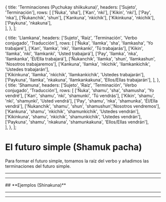 
  {
    title: 'Terminaciones (Puchukay shiikukuna)',
    headers: ['Sujeto', 'Terminación'],
    rows: [
      ['Ñuka', 'sha'],
      ['Kan', 'nki'],
      ['Kikin', 'nki'],
      ['Pay', 'nka'],
      ['Ñukanchik',	'shun'],
      ['Kankuna',	'nkichik'],
      ['Kikinkuna', 'nkichik'],
      ['Paykuna',	'nkakuna'],           
    ],
  },
];

  {
    title: 'Llamkana',
    headers: ['Sujeto', 'Raíz', 'Terminación', 'Verbo conjugado', 'Traducción'],
    rows: [
      ['Ñuka', 'llamka', 'sha', 'llamkasha', 'Yo trabajaré'],
      ['Kan', 'llamka', 'nki', 'llamkanki', 'Tú trabajarás'],
      ['Kikin', 'llamka', 'nki', 'llamkanki', 'Usted trabajará'],
      ['Pay', 'llamka', 'nka', 'llamkanka', 'Él/Ella trabajará'],
      ['Ñukanchik', 'llamka', 'shun', 'llamkashun', 'Nosotros trabajaremos'], 
      ['Kankuna', 'llamka', 'nkichik', 'llamkankichik',	'Ustedes trabajarán'],  
      ['Kikinkuna',	'llamka', 'nkichik', 'llamkankichik', 'Ustedes trabajarán'],
      ['Paykuna', 'llamka', 'nkakuna', 'llamkankakuna', 'Ellos/Ellas trabajarán'], 
    ],
  },
  {
    title: 'Shamuna',
    headers: ['Sujeto', 'Raíz', 'Terminación', 'Verbo conjugado', 'Traducción'],
    rows: [
      ['Ñuka', 'shamu', 'sha', 'shamusha', 'Yo vendré'],
      ['Kan', 'shamu', 'nki', 'shamunki', 'Tú vendrás'],
      ['Kikin', 'shamu', 'nki', 'shamunki', 'Usted vendrá'],
      ['Pay', 'shamu', 'nka', 'shamunka', 'Él/Ella vendrá'],
      ['Ñukanchik', 'shamu', 'shun', 'shamushun','Nosotros vendremos'],
      ['Kankuna', 'shamu', 'nkichik', 'shamunkichik', 'Ustedes vendrán'],
      ['Kikinkuna', 'shamu', 'nkichik', 'shamunkichik', 'Ustedes vendrán'],
      ['Paykuna', 'shamu', 'nkakuna', 'shamunkakuna', 'Ellos/Ellas vendrán'],        
    ],
  },
];

# **El futuro simple (Shamuk pacha)**
Para formar el futuro simple, tomamos la raíz del verbo y añadimos las terminaciones del futuro simple.
<TablesWithTabs tables={tablesData} />  
<hr /> 
<ComicSpeechBubble text="El uso de sha demuestra inseguridad, como haya, tal vez, quizá. " character = "humu"/>
<hr />
## **Ejemplos (Shinakuna)**
<TablesWithTabs tables={tablesData2} /> 
<hr />
<ComicSpeechBubble text="¡Excelente trabajo! Esto concluye la lección del futuro simple." character = "humuFeliz" alignment="right"/>
<hr />
<Quiz lecture="grammar-12" />